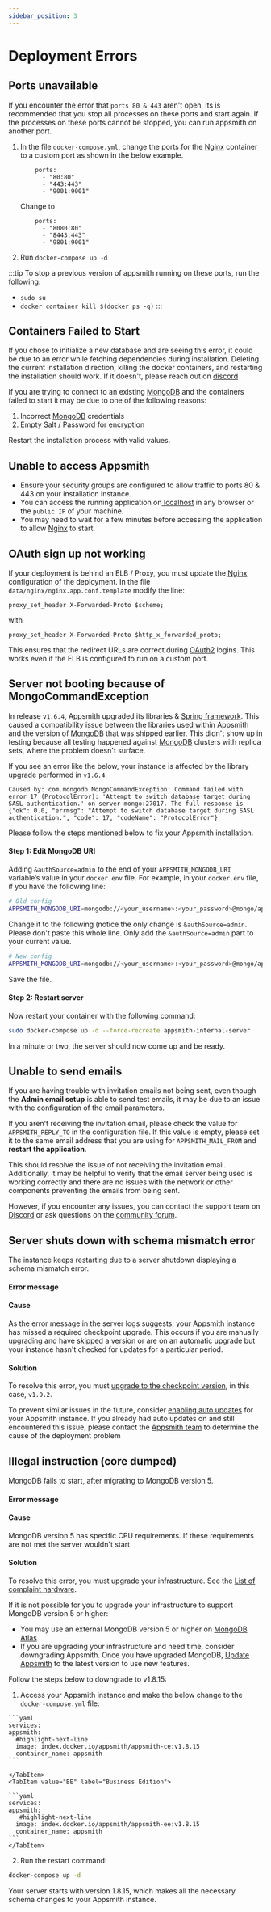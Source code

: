 ```yaml
---
sidebar_position: 3
---
```


# Deployment Errors

## Ports unavailable

If you encounter the error that ```ports 80 & 443``` aren't open, its is recommended that you stop all processes on these ports and start again. If the processes on these ports cannot be stopped, you can run appsmith on another port.

1.  In the file `docker-compose.yml`, change the ports for the [Nginx](https://www.nginx.com) container to a custom port as shown in the below example.

    ```
        ports:
          - "80:80"
          - "443:443"
          - "9001:9001"
    ```

    Change to

    ```
        ports:
          - "8080:80"
          - "8443:443"
          - "9801:9001"
    ```
2. Run `docker-compose up -d`

:::tip
To stop a previous version of appsmith running on these ports, run the following:

* ```sudo su```
* ```docker container kill $(docker ps -q)```
:::

## Containers Failed to Start

If you chose to initialize a new database and are seeing this error, it could be due to an error while fetching dependencies during installation. Deleting the current installation direction, killing the docker containers, and restarting the installation should work. If it doesn't, please reach out on [discord](https://discord.com/invite/rBTTVJp)

If you are trying to connect to an existing [MongoDB](../../connect-data/reference/querying-mongodb/) and the containers failed to start it may be due to one of the following reasons:

1. Incorrect [MongoDB](../../connect-data/reference/querying-mongodb/) credentials
2. Empty Salt / Password for encryption

Restart the installation process with valid values.

## Unable to access Appsmith

* Ensure your security groups are configured to allow traffic to ports 80 & 443 on your installation instance.
* You can access the running application on[ localhost](http://localhost) in any browser or the `public IP` of your machine.
* You may need to wait for a few minutes before accessing the application to allow [Nginx](https://www.nginx.com) to start.

## OAuth sign up not working

If your deployment is behind an ELB / Proxy, you must update the [Nginx](https://www.nginx.com) configuration of the deployment. In the file `data/nginx/nginx.app.conf.template` modify the line:

```
proxy_set_header X-Forwarded-Proto $scheme;
```

with

```
proxy_set_header X-Forwarded-Proto $http_x_forwarded_proto;
```

This ensures that the redirect URLs are correct during [OAuth2](/connect-data/reference/authenticated-api) logins. This works even if the ELB is configured to run on a custom port.

## Server not booting because of MongoCommandException

In release `v1.6.4`, Appsmith upgraded its libraries & [Spring framework](https://spring.io/projects/spring-framework). This caused a compatibility issue between the libraries used within Appsmith and the version of [MongoDB](/connect-data/reference/querying-mongodb/) that was shipped earlier. This didn't show up in testing because all testing happened against [MongoDB](/connect-data/reference/querying-mongodb/) clusters with replica sets, where the problem doesn't surface.

If you see an error like the below, your instance is affected by the library upgrade performed in `v1.6.4`.

```
Caused by: com.mongodb.MongoCommandException: Command failed with error 17 (ProtocolError): 'Attempt to switch database target during SASL authentication.' on server mongo:27017. The full response is {"ok": 0.0, "errmsg": "Attempt to switch database target during SASL authentication.", "code": 17, "codeName": "ProtocolError"}
```

Please follow the steps mentioned below to fix your Appsmith installation.

#### Step 1: Edit MongoDB URI

Adding `&authSource=admin` to the end of your `APPSMITH_MONGODB_URI` variable’s value in your `docker.env` file. For example, in your `docker.env` file, if you have the following line:

```bash
# Old config
APPSMITH_MONGODB_URI=mongodb://<your_username>:<your_password>@mongo/appsmith?retryWrites=true
```

Change it to the following (notice the only change is `&authSource=admin`. Please don't paste this whole line. Only add the `&authSource=admin` part to your current value.

```bash
# New config
APPSMITH_MONGODB_URI=mongodb://<your_username>:<your_password>@mongo/appsmith?retryWrites=true&authSource=admin
```

Save the file.

#### Step 2: Restart server

Now restart your container with the following command:

```bash
sudo docker-compose up -d --force-recreate appsmith-internal-server
```

In a minute or two, the server should now come up and be ready.


## Unable to send emails

If you are having trouble with invitation emails not being sent, even though the **Admin email setup** is able to send test emails, it may be due to an issue with the configuration of the email parameters.

If you aren't receiving the invitation email, please check the value for ```APPSMITH_REPLY_TO``` in the configuration file. If this value is empty, please set it to the same email address that you are using for ```APPSMITH_MAIL_FROM``` and **restart the application**.

This should resolve the issue of not receiving the invitation email. Additionally, it may be helpful to verify that the email server being used is working correctly and there are no issues with the network or other components preventing the emails from being sent.

However, if you encounter any issues, you can contact the support team on [Discord](https://discord.com/invite/rBTTVJp) or ask questions on the [community forum](https://community.appsmith.com).

## Server shuts down with schema mismatch error

The instance keeps restarting due to a server shutdown displaying a schema mismatch error.

#### Error message

<Message
messageContainerClassName="error" 
messageContent="Looks like you skipped some required updates, please go back to the mandatory upgrade path v1.9.2"></Message>

#### Cause
As the error message in the server logs suggests, your Appsmith instance has missed a required checkpoint upgrade. This occurs if you are manually upgrading and have skipped a version or are on an automatic upgrade but your instance hasn't checked for updates for a particular period.

#### Solution

To resolve this error, you must [upgrade to the checkpoint version](/getting-started/setup/instance-management/upgrade-to-checkpoint-version), in this case, `v1.9.2`.

To prevent similar issues in the future, consider [enabling auto updates](/getting-started/setup/installation-guides/docker#enabling-appsmith-auto-updates) for your Appsmith instance. If you already had auto updates on and still encountered this issue, please contact the [Appsmith team](https://discord.com/invite/rBTTVJp) to determine the cause of the deployment problem

## Illegal instruction (core dumped)
MongoDB fails to start, after migrating to MongoDB version 5.

#### Error message

<Message
messageContainerClassName="error" 
messageContent="Illegal instruction (core dumped) mongod –fork –port 27017 –dbpath “$MONGO_DB_PATH"></Message>

#### Cause
MongoDB version 5 has specific CPU requirements. If these requirements are not met the server wouldn't start.

#### Solution
To resolve this error, you must upgrade your infrastructure. See the [List of complaint hardware](https://www.mongodb.com/docs/manual/administration/production-notes/#platform-support).

If it is not possible for you to upgrade your infrastructure to support MongoDB version 5 or higher:
* You may use an external MongoDB version 5 or higher on [MongoDB Atlas](https://www.mongodb.com/pricing).
* If you are upgrading your infrastructure and need time, consider downgrading Appsmith. Once you have upgraded MongoDB, [Update Appsmith](/getting-started/setup/instance-management/update-appsmith) to the latest version to use new features.

Follow the steps below to downgrade to v1.8.15:

  1. Access your Appsmith instance and make the below change to the `docker-compose.yml` file:

  <Tabs groupId="appsmithEditions" queryString="current-edition">
    <TabItem value="CE" label="Community Edition" default>

    ```yaml
    services:
    appsmith:
      #highlight-next-line
      image: index.docker.io/appsmith/appsmith-ce:v1.8.15
      container_name: appsmith
    ```
    
    </TabItem>
    <TabItem value="BE" label="Business Edition">

    ```yaml
    services:
    appsmith:
       #highlight-next-line
      image: index.docker.io/appsmith/appsmith-ee:v1.8.15
      container_name: appsmith
    ```
    </TabItem>
  </Tabs>


  2. Run the restart command: 

  ```bash
  docker-compose up -d
  ```
Your server starts with version 1.8.15, which makes all the necessary schema changes to your Appsmith instance. 
